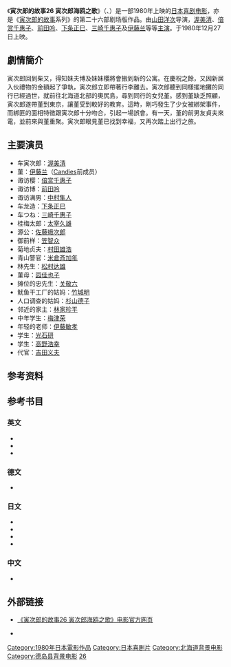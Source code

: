 {{noteTA
|1=zh-hans:寅次郎的故事; zh-hant:男人真命苦;
}}
{{Infobox Film
| name = 寅次郎的故事26 寅次郎海鸥之歌<br><small>男はつらいよ 寅次郎かもめ歌<br>Foster Daddy, Tora!</small>
| image = 
| caption = 
| director = [[山田洋次|山田洋次]]
| producer = [[岛津清|岛津清]]
| writer = 山田洋次<br>朝间义隆
| starring = [[渥美清|渥美清]]<br>[[伊藤兰|伊藤兰]]
| music = [[山本直纯|山本直纯]]
| cinematography = 高羽哲夫
| editing = 石井岩
| distributor = [[松竹|松竹]]
| released = {{Film date|1980|12|27}}
| runtime = 100分钟
| country = {{JPN}}
| language = 日语
| budget = 
| gross = 13亿7千万日圆
| preceded_by = [[寅次郎的故事25_寅次郎芙蓉花|寅次郎的故事25 寅次郎芙蓉花]]
| followed_by = [[寅次郎的故事27_浪花之恋|寅次郎的故事27 浪花之恋]]
}}

《'''寅次郎的故事26 寅次郎海鸥之歌'''》（{{lang-ja|男はつらいよ 寅次郎かもめ歌}}、{{lang-en|Foster Daddy, Tora!；又名：Torasan's Song of the Seagull<ref>{{cite web|url=http://www.citwf.com/film257082.htm|title=OTOKO WA TSURAIYO -TORAJIRO KAMONE UTA|accessdate=2014-02-18|publisher=[[Complete_Index_to_World_Film|Complete Index to World Film]]|language=en|archive-url=https://web.archive.org/web/20140222133918/http://www.citwf.com/film257082.htm|archive-date=2014-02-22|dead-url=yes}}</ref>}}）是一部1980年上映的[[日本|日本]][[喜剧电影|喜剧电影]]，亦是《[[寅次郎的故事|寅次郎的故事]]系列》的第二十六部剧场版作品。由[[山田洋次|山田洋次]]导演，[[渥美清|渥美清]]、[[倍赏千惠子|倍赏千惠子]]、[[前田吟|前田吟]]、[[下条正巳|下条正巳]]、[[三崎千惠子|三崎千惠子]]及[[伊藤兰|伊藤兰]]等等[[主演|主演]]。于1980年12月27日上映。

==劇情簡介==
寅次郎回到柴又，得知妹夫博及妹妹櫻將會搬到新的公寓。在慶祝之餘，又因新居入伙禮物的金額起了爭執，寅次郎立即帶著行李離去。寅次郎聽到同樣擺地攤的同行已經過世，就前往北海道北部的奧尻島，尋到同行的女兒堇。感到堇缺乏照顧，寅次郎遂帶堇到東京，讓堇受到較好的教育。這時，剛巧發生了少女被綁架事件，而綁匪的面相特徵跟寅次郎十分吻合，引起一場誤會。有一天，堇的前男友貞夫來電，並前來與堇重聚。寅次郎眼見堇已找到幸福，又再次踏上出行之旅。

==主要演员==
*车寅次郎：[[渥美清|渥美清]]
*菫：[[伊藤兰|伊藤兰]]（[[Candies|Candies]]前成员）
*诹访樱：[[倍赏千惠子|倍赏千惠子]]
*诹访博：[[前田吟|前田吟]]
*诹访满男：[[中村隼人|中村隼人]]
*车龙造：[[下条正巳|下条正巳]]
*车つね：[[三崎千惠子|三崎千惠子]]
*桂梅太郎：[[太宰久雄|太宰久雄]]
*源公：[[佐藤蛾次郎|佐藤蛾次郎]]
*御前样：[[笠智众|笠智众]]
*菊地贞夫：[[村田雄浩|村田雄浩]]
*青山警官：[[米倉斉加年|米倉斉加年]]
*林先生：[[松村达雄|松村达雄]]
*菫母：[[园佳也子|园佳也子]]
*摊位的忠先生：[[关敬六|关敬六]]
*鱿鱼干工厂的姑妈：[[竹城明|竹城明]]
*人口调查的姑妈：[[杉山德子|杉山德子]]
*邻近的家主：[[林家珍平|林家珍平]]
*中年学生：[[梅津荣|梅津荣]]
*年轻的老师：[[伊藤敏孝|伊藤敏孝]]
*学生：[[光石研|光石研]]
*学生：[[高野浩幸|高野浩幸]]
*代官：[[吉田义夫|吉田义夫]]

==参考资料==
{{reflist}}

==参考书目==
===英文===
* {{cite web|url=http://ftvdb.bfi.org.uk/sift/title/305837|title=OTOKO WA TSURAI YO TORAJIRO KAMOMEUTA (1980)|accessdate=2014-02-18|publisher=[[英国电影协会|英国电影协会]]|language=en|archive-url=https://web.archive.org/web/20121017232058/http://ftvdb.bfi.org.uk/sift/title/305837|archive-date=2012-10-17|dead-url=yes}}
* {{cite web|url=http://www.citwf.com/film257082.htm|title=OTOKO WA TSURAIYO -TORAJIRO KAMONE UTA|accessdate=2014-02-18|publisher=[[Complete_Index_to_World_Film|Complete Index to World Film]]|language=en|archive-url=https://web.archive.org/web/20140222133918/http://www.citwf.com/film257082.htm|archive-date=2014-02-22|dead-url=yes}}
* {{cite web|first=Stuart|last=Galbraith IV|authorlink=Stuart Galbraith IV|url=http://www.dvdtalk.com/reviews/23297/tora-san-26-tora-sans-foster-daddy/|title=Tora-san 26: Tora-san's Foster Daddy (Region 3)|date=2006-08-18|accessdate=2014-02-18|publisher=[[DVD_Talk|DVD Talk]]|language=en|archive-date=2014-02-24|archive-url=https://web.archive.org/web/20140224112801/http://www.dvdtalk.com/reviews/23297/tora-san-26-tora-sans-foster-daddy/|dead-url=no}}

===德文===
* {{cite web|url=http://www.molodezhnaja.ch/torasan26.htm|title=Tora-San's Foster Daddy, 1980|accessdate=2014-02-18|publisher=[http://www.molodezhnaja.ch/ www.molodezhnaja.ch]|language=de|archive-date=2013-05-20|archive-url=https://web.archive.org/web/20130520013121/http://molodezhnaja.ch/torasan26.htm|dead-url=no}}

===日文===
* {{cite web|url=http://www.allcinema.net/prog/show_c.php?num_c=147457|title=男はつらいよ　寅次郎かもめ歌  (1980)|accessdate=2014-02-18|publisher=[http://www.allcinema.net/ www.allcinema.net]|language=ja|archive-date=2013-12-07|archive-url=https://web.archive.org/web/20131207160935/http://www.allcinema.net/prog/show_c.php?num_c=147457|dead-url=no}}
* {{cite web|url=http://www.japanese-cinema-db.jp/details/13294|title=男はつらいよ 寅次郎かもめ歌|accessdate=2014-02-18|publisher=[http://www.japanese-cinema-db.jp/index.php 日本电影院数据库]（[[日本文化厅|日本文化厅]]）|language=ja|deadurl=yes|archiveurl=https://web.archive.org/web/20140222212752/http://www.japanese-cinema-db.jp/details/13294|archivedate=2014-02-22}}
* {{cite web|url=http://www.jmdb.ne.jp/1980/dd004170.htm|title=男はつらいよ 寅次郎かもめ歌|accessdate=2014-02-18|language=ja|publisher=[[日本电影数据库|日本电影数据库]]|archive-url=https://web.archive.org/web/20131105080458/http://www.jmdb.ne.jp/1980/dd004170.htm|archive-date=2013-11-05|dead-url=yes}}
* {{cite web|url=http://www.kinejun.jp/cinema/id/17004|title=男はつらいよ 寅次郎かもめ歌|accessdate=2014-02-18|language=ja|publisher=[[电影旬报|电影旬报]]|deadurl=yes|archiveurl=https://web.archive.org/web/20120322010948/http://www.kinejun.jp/cinema/id/17004|archivedate=2012-03-22}}

===中文===
* {{cite web|url=http://movie.douban.com/subject/1981215/|title=寅次郎的故事26 寅次郎海鸥之歌|accessdate=2014-02-18|publisher=豆瓣电影|archive-date=2014-02-22|archive-url=https://web.archive.org/web/20140222041219/http://movie.douban.com/subject/1981215/|dead-url=no}}

==外部链接==
* {{ja icon}} [https://web.archive.org/web/20140729043230/http://www.tora-san.jp/toranomaki/movie26/ 《寅次郎的故事26 寅次郎海鸥之歌》电影官方网页]
* {{en icon}} {{imdb title|0079686|寅次郎的故事26 寅次郎海鸥之歌}}

{{寅次郎的故事}}

{{DEFAULTSORT:Tora-san-26}}
[[Category:1980年日本電影作品|Category:1980年日本電影作品]]
[[Category:日本喜剧片|Category:日本喜剧片]]
[[Category:北海道背景电影|Category:北海道背景电影]]
[[Category:德岛县背景电影|Category:德岛县背景电影]]
[[Category:寅次郎的故事系列|26]]